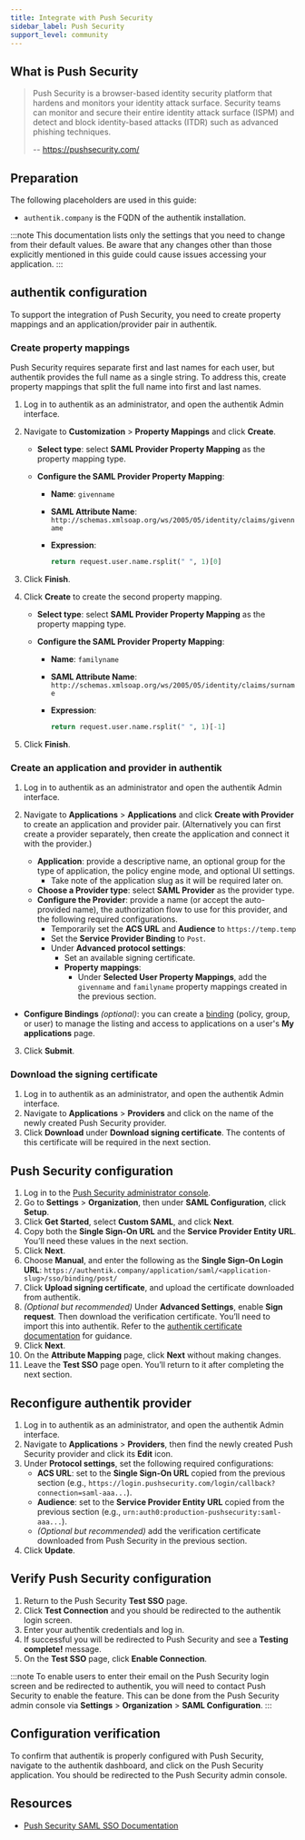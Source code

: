 ```yaml
---
title: Integrate with Push Security
sidebar_label: Push Security
support_level: community
---
```


## What is Push Security

> Push Security is a browser-based identity security platform that hardens and monitors your identity attack surface. Security teams can monitor and secure their entire identity attack surface (ISPM) and detect and block identity-based attacks (ITDR) such as advanced phishing techniques.
>
> -- https://pushsecurity.com/

## Preparation

The following placeholders are used in this guide:

- `authentik.company` is the FQDN of the authentik installation.

:::note
This documentation lists only the settings that you need to change from their default values. Be aware that any changes other than those explicitly mentioned in this guide could cause issues accessing your application.
:::

## authentik configuration

To support the integration of Push Security, you need to create property mappings and an application/provider pair in authentik.

### Create property mappings

Push Security requires separate first and last names for each user, but authentik provides the full name as a single string. To address this, create property mappings that split the full name into first and last names.

1. Log in to authentik as an administrator, and open the authentik Admin interface.
2. Navigate to **Customization** > **Property Mappings** and click **Create**.

    - **Select type**: select **SAML Provider Property Mapping** as the property mapping type.
    - **Configure the SAML Provider Property Mapping**:

        - **Name**: `givenname`
        - **SAML Attribute Name**: `http://schemas.xmlsoap.org/ws/2005/05/identity/claims/givenname`
        - **Expression**:

            ```python
            return request.user.name.rsplit(" ", 1)[0]
            ```

3. Click **Finish**.
4. Click **Create** to create the second property mapping.

    - **Select type**: select **SAML Provider Property Mapping** as the property mapping type.
    - **Configure the SAML Provider Property Mapping**:

        - **Name**: `familyname`
        - **SAML Attribute Name**: `http://schemas.xmlsoap.org/ws/2005/05/identity/claims/surname`
        - **Expression**:

            ```python
            return request.user.name.rsplit(" ", 1)[-1]
            ```

5. Click **Finish**.

### Create an application and provider in authentik

1. Log in to authentik as an administrator and open the authentik Admin interface.
2. Navigate to **Applications** > **Applications** and click **Create with Provider** to create an application and provider pair. (Alternatively you can first create a provider separately, then create the application and connect it with the provider.)

    - **Application**: provide a descriptive name, an optional group for the type of application, the policy engine mode, and optional UI settings.
        - Take note of the application slug as it will be required later on.
    - **Choose a Provider type**: select **SAML Provider** as the provider type.
    - **Configure the Provider**: provide a name (or accept the auto-provided name), the authorization flow to use for this provider, and the following required configurations.
        - Temporarily set the **ACS URL** and **Audience** to `https://temp.temp`
        - Set the **Service Provider Binding** to `Post`.
        - Under **Advanced protocol settings**:
            - Set an available signing certificate.
            - **Property mappings**:
                - Under **Selected User Property Mappings**, add the `givenname` and `familyname` property mappings created in the previous section.

- **Configure Bindings** _(optional)_: you can create a [binding](/docs/add-secure-apps/flows-stages/bindings/) (policy, group, or user) to manage the listing and access to applications on a user's **My applications** page.

3. Click **Submit**.

### Download the signing certificate

1. Log in to authentik as an administrator, and open the authentik Admin interface.
2. Navigate to **Applications** > **Providers** and click on the name of the newly created Push Security provider.
3. Click **Download** under **Download signing certificate**. The contents of this certificate will be required in the next section.

## Push Security configuration

1. Log in to the [Push Security administrator console](https://pushsecurity.com).
2. Go to **Settings** > **Organization**, then under **SAML Configuration**, click **Setup**.
3. Click **Get Started**, select **Custom SAML**, and click **Next**.
4. Copy both the **Single Sign-On URL** and the **Service Provider Entity URL**. You’ll need these values in the next section.
5. Click **Next**.
6. Choose **Manual**, and enter the following as the **Single Sign-On Login URL**: `https://authentik.company/application/saml/<application-slug>/sso/binding/post/`
7. Click **Upload signing certificate**, and upload the certificate downloaded from authentik.
8. _(Optional but recommended)_ Under **Advanced Settings**, enable **Sign request**. Then download the verification certificate. You’ll need to import this into authentik. Refer to the [authentik certificate documentation](/docs/sys-mgmt/certificates#external-certificates) for guidance.
9. Click **Next**.
10. On the **Attribute Mapping** page, click **Next** without making changes.
11. Leave the **Test SSO** page open. You’ll return to it after completing the next section.

## Reconfigure authentik provider

1. Log in to authentik as an administrator, and open the authentik Admin interface.
2. Navigate to **Applications** > **Providers**, then find the newly created Push Security provider and click its **Edit** icon.
3. Under **Protocol settings**, set the following required configurations:
    - **ACS URL**: set to the **Single Sign-On URL** copied from the previous section (e.g., `https://login.pushsecurity.com/login/callback?connection=saml-aaa...`).
    - **Audience**: set to the **Service Provider Entity URL** copied from the previous section (e.g., `urn:auth0:production-pushsecurity:saml-aaa...`).
    - _(Optional but recommended)_ add the verification certificate downloaded from Push Security in the previous section.
4. Click **Update**.

## Verify Push Security configuration

1. Return to the Push Security **Test SSO** page.
2. Click **Test Connection** and you should be redirected to the authentik login screen.
3. Enter your authentik credentials and log in.
4. If successful you will be redirected to Push Security and see a **Testing complete!** message.
5. On the **Test SSO** page, click **Enable Connection**.

:::note
To enable users to enter their email on the Push Security login screen and be redirected to authentik, you will need to contact Push Security to enable the feature. This can be done from the Push Security admin console via **Settings** > **Organization** > **SAML Configuration**.
:::

## Configuration verification

To confirm that authentik is properly configured with Push Security, navigate to the authentik dashboard, and click on the Push Security application. You should be redirected to the Push Security admin console.

## Resources

- [Push Security SAML SSO Documentation](https://pushsecurity.com/help/10123#start)
